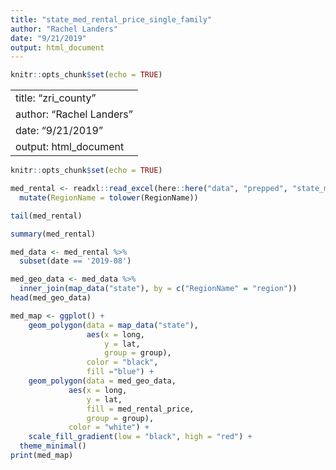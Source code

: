 ```yaml
---
title: "state_med_rental_price_single_family"
author: "Rachel Landers"
date: "9/21/2019"
output: html_document
---
```


```r
knitr::opts_chunk$set(echo = TRUE)
```

---
title: "zri_county"
author: "Rachel Landers"
date: "9/21/2019"
output: html_document
---

```r
knitr::opts_chunk$set(echo = TRUE)
```

```r
med_rental <- readxl::read_excel(here::here("data", "prepped", "state_med_rental_price.xlsx")) %>% 
  mutate(RegionName = tolower(RegionName))
```
```r
tail(med_rental)
```


```r
summary(med_rental)
```



```r
med_data <- med_rental %>% 
  subset(date == '2019-08')
```




```r
med_geo_data <- med_data %>%
  inner_join(map_data("state"), by = c("RegionName" = "region"))
head(med_geo_data)
```

```r
med_map <- ggplot() +
    geom_polygon(data = map_data("state"), 
                 aes(x = long, 
                     y = lat, 
                     group = group), 
                 color = "black", 
                 fill ="blue") +
    geom_polygon(data = med_geo_data, 
             aes(x = long, 
                 y = lat,
                 fill = med_rental_price,
                 group = group),
             color = "white") +
    scale_fill_gradient(low = "black", high = "red") +
  theme_minimal()
print(med_map)
```
